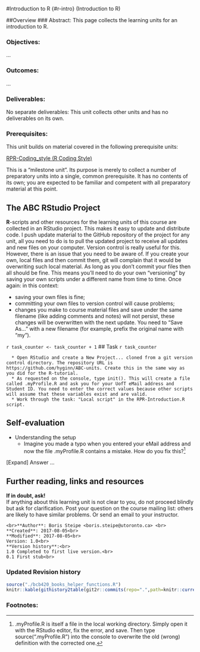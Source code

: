 #Introduction to R {#r-intro}
(Introduction to R)

##Overview
### Abstract:
This page collects the learning units for an introduction to R.

### Objectives:
...

### Outcomes:
...

### Deliverables:
No separate deliverables: This unit collects other units and has no deliverables on its own.

### Prerequisites:
This unit builds on material covered in the following prerequisite units:

[RPR-Coding_style (R Coding Style)](#r-code-style)

This is a "milestone unit". Its purpose is merely to collect a number of preparatory units into a single, common prerequisite. It has no contents of its own; you are expected to be familiar and competent with all preparatory material at this point.

## The ABC RStudio Project

**R**-scripts and other resources for the learning units of this course are collected in an RStudio project. This makes it easy to update and distribute code. I push update material to the GitHub repository of the project for any unit, all you need to do is to pull the updated project to receive all updates and new files on your computer. Version control is really useful for this. However, there is an issue that you need to be aware of. If you create your own, local files and then commit them, git will complain that it would be overwriting such local material. As long as you don't commit your files then all should be fine. This means you'll need to do your own "versioning" by saving your own scripts under a different name from time to time. Once again: in this context:

  * saving your own files is fine;
  * committing your own files to version control will cause problems;
  * changes you make to course material files and save under the same filename (like adding comments and notes) will not persist, these changes will be overwritten with the next update. You need to "Save As..." with a new filename (for example, prefix the original name with "my").

`r task_counter <- task_counter + 1`
## Task `r task_counter`
 
```block
  * Open RStudio and create a New Project... cloned from a git version control directory. The repository URL is https://github.com/hyginn/ABC-units. Create this in the same way as you did for the R-tutorial.
  * As requested on the console, type init(). This will create a file called .myProfile.R and ask you for your UofT eMail address and Student ID. You need to enter the correct values because other scripts will assume that these variables exist and are valid.
  * Work through the task: "Local script" in the RPR-Introduction.R script.
```
 
## Self-evaluation
  * Understanding the setup
    * Imagine you made a typo when you entered your eMail address and now the file .myProfile.R contains a mistake. How do you fix this?^[.myProfile.R is itself a file in the local working directory. Simply open it with the RStudio editor, fix the error, and save. Then type source(".myProfile.R") into the console to overwrite the old (wrong) definition with the corrected one.]

 [Expand] 
Answer ...

## Further reading, links and resources
 
**If in doubt, ask!**<br>
If anything about this learning unit is not clear to you, do not proceed blindly but ask for clarification. Post your question on the course mailing list: others are likely to have similar problems. Or send an email to your instructor.

```block2
<br>**Author**: Boris Steipe <boris.steipe@utoronto.ca> <br>
**Created**: 2017-08-05<br>
**Modified**: 2017-08-05<br>
Version: 1.0<br>
**Version history**:<br>
1.0 Completed to first live version.<br>
0.1 First stub<br>
``` 
 

### Updated Revision history
```r
source("./bcb420_books_helper_functions.R")
knitr::kable(githistory2table(git2r::commits(repo=".",path=knitr::current_input())))

```

### Footnotes: